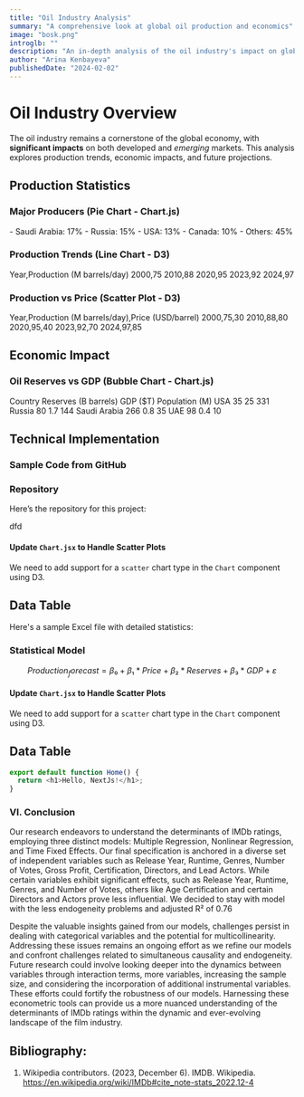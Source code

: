 ```yaml
---
title: "Oil Industry Analysis"
summary: "A comprehensive look at global oil production and economics"
image: "bosk.png"
introglb: ""
description: "An in-depth analysis of the oil industry's impact on global markets"
author: "Arina Kenbayeva"
publishedDate: "2024-02-02"
---
```


# Oil Industry Overview

The oil industry remains a cornerstone of the global economy, with **significant impacts** on both developed and _emerging_ markets. This analysis explores production trends, economic impacts, and future projections.

## Production Statistics

### Major Producers (Pie Chart - Chart.js)

<Chart type="pie">
- Saudi Arabia: 17%
- Russia: 15%
- USA: 13%
- Canada: 10%
- Others: 45%
</Chart>

### Production Trends (Line Chart - D3)

<Chart type="line" library="d3">
Year,Production (M barrels/day)
2000,75
2010,88
2020,95
2023,92
2024,97
</Chart>

### Production vs Price (Scatter Plot - D3)

<Chart type="scatter" library="d3">
Year,Production (M barrels/day),Price (USD/barrel)
2000,75,30
2010,88,80
2020,95,40
2023,92,70
2024,97,85
</Chart>

## Economic Impact

### Oil Reserves vs GDP (Bubble Chart - Chart.js)

<Chart type="bubble">
Country	Reserves (B barrels)	GDP ($T)	Population (M)
USA	35	25	331
Russia	80	1.7	144
Saudi Arabia	266	0.8	35
UAE	98	0.4	10
</Chart>

## Technical Implementation

### Sample Code from GitHub
### Repository

Here’s the repository for this project:

dfd

<GitHubRepoBrowser repoUrl="https://github.com/ytulenov/hackerspacestoreadmin" />


#### Update `Chart.jsx` to Handle Scatter Plots
We need to add support for a `scatter` chart type in the `Chart` component using D3.

## Data Table

Here's a sample Excel file with detailed statistics:

<DataTable src="test.xlsx" />

### Statistical Model

```math
Production_forecast = β₀ + β₁*Price + β₂*Reserves + β₃*GDP + ε
```

#### Update `Chart.jsx` to Handle Scatter Plots
We need to add support for a `scatter` chart type in the `Chart` component using D3.

## Data Table

```javascript
export default function Home() {
  return <h1>Hello, NextJs!</h1>;
}
```

### VI. Conclusion 

Our research endeavors to understand the determinants of IMDb ratings, employing three distinct models: Multiple Regression, Nonlinear Regression, and Time Fixed Effects. Our final specification is anchored in a diverse set of independent variables such as Release Year, Runtime, Genres, Number of Votes, Gross Profit, Certification, Directors, and Lead Actors. While certain variables exhibit significant effects, such as Release Year, Runtime, Genres, and Number of Votes, others like Age Certification and certain Directors and Actors prove less influential. We decided to stay with model with the less endogeneity problems and adjusted R² of 0.76 

Despite the valuable insights gained from our models, challenges persist in dealing with categorical variables and the potential for multicollinearity. Addressing these issues remains an ongoing effort as we refine our models and confront challenges related to simultaneous causality and endogeneity. Future research could involve looking deeper into the dynamics between variables through interaction terms, more variables, increasing the sample size, and considering the incorporation of additional instrumental variables. These efforts could fortify the robustness of our models. Harnessing these econometric tools can provide us a more nuanced understanding of the determinants of IMDb ratings within the dynamic and ever-evolving landscape of the film industry.

## Bibliography: 

1. Wikipedia contributors. (2023, December 6). IMDB. Wikipedia. <HighlightLink href="https://en.wikipedia.org/wiki/IMDb#cite_note-stats_2022.12-4" title="title">https://en.wikipedia.org/wiki/IMDb#cite_note-stats_2022.12-4</HighlightLink>
